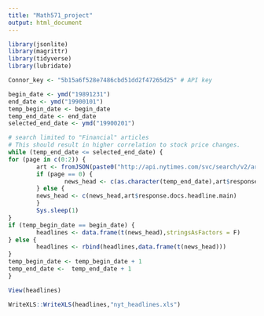 ```yaml
---
title: "Math571_project"
output: html_document
---
```


```r
library(jsonlite)
library(magrittr)
library(tidyverse)
library(lubridate)

Connor_key <- "5b15a6f528e7486cbd51dd2f47265d25" # API key

begin_date <- ymd("19891231")
end_date <- ymd("19900101")
temp_begin_date <- begin_date
temp_end_date <- end_date
selected_end_date <- ymd("19900201")

# search limited to "Financial" articles
# This should result in higher correlation to stock price changes.
while (temp_end_date <= selected_end_date) {
for (page in c(0:2)) {
        art <- fromJSON(paste0("http://api.nytimes.com/svc/search/v2/articlesearch.json?begin_date=",temp_begin_date,"&end_date=",temp_end_date,"&api-key=",Connor_key,"&page=",page,"&fq=news_desk:(Financial)"), flatten = TRUE) %>%  data.frame()
        if (page == 0) {
                news_head <- c(as.character(temp_end_date),art$response.docs.headline.main)
        } else {
        news_head <- c(news_head,art$response.docs.headline.main)
        }
        Sys.sleep(1)
}
if (temp_begin_date == begin_date) {               
        headlines <- data.frame(t(news_head),stringsAsFactors = F)
} else {
        headlines <- rbind(headlines,data.frame(t(news_head)))
}
temp_begin_date <- temp_begin_date + 1
temp_end_date <-  temp_end_date + 1
}

View(headlines)

WriteXLS::WriteXLS(headlines,"nyt_headlines.xls")
```

